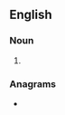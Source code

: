 ==English==

===Noun===
{{head|en|noun plural form}}

# {{plural of|affecter|lang=en}}

===Anagrams===
* {{anagrams|en|a=aceeffrst|reaffects}}